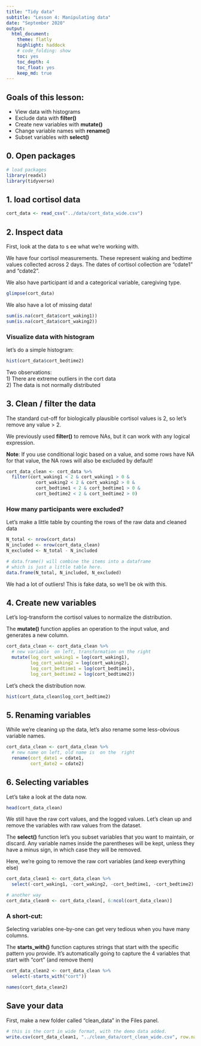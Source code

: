 ```yaml
---
title: "Tidy data"
subtitle: "Lesson 4: Manipulating data"
date: "September 2020"
output: 
  html_document:
    theme: flatly
    highlight: haddock 
    # code_folding: show
    toc: yes
    toc_depth: 4
    toc_float: yes
    keep_md: true
---
```


## Goals of this lesson:
- View data with histograms 
- Exclude data with **filter()**
- Create new variables with **mutate()**
- Change variable names with **rename()**
- Subset variables with **select()**


## 0. Open packages 
```r
# load packages 
library(readxl)
library(tidyverse)
```

## 1. load cortisol data 
```r
cort_data <- read_csv("../data/cort_data_wide.csv")
```

## 2. Inspect data 

First, look at the data to s ee what we're working with.

We have four cortisol measurements. These represent waking and bedtime values collected across 2 days. The dates of cortisol collection are "cdate1" and "cdate2". 

We also have participant id and a categorical variable, caregiving type.
```r
glimpse(cort_data)
```

We also have a lot of missing data!
```r
sum(is.na(cort_data$cort_waking1))
sum(is.na(cort_data$cort_waking2))
```

### Visualize data with histogram

let's do a simple histogram:

```r
hist(cort_data$cort_bedtime2)
```

Two observations:  
1) There are extreme outliers in the cort data  
2) The data is not normally distributed 


## 3. Clean / filter the data

The standard cut-off for biologically plausible cortisol values is 2, so let's remove any value > 2. 

We previously used **filter()** to remove NAs, but it can work with any logical expression. 

**Note**: If you use conditional logic based on a value, and some rows have NA for that value, the NA rows will also be excluded by default! 
```r
cort_data_clean <- cort_data %>%
  filter(cort_waking1 < 2 & cort_waking1 > 0 &
           cort_waking2 < 2 & cort_waking2 > 0 &
           cort_bedtime1 < 2 & cort_bedtime1 > 0 &
           cort_bedtime2 < 2 & cort_bedtime2 > 0)
```


### How many participants were excluded? 

Let's make a little table by counting the rows of the raw data and cleaned data
```r
N_total <- nrow(cort_data)
N_included <- nrow(cort_data_clean)
N_excluded <- N_total - N_included

# data.frame() will combine the items into a dataframe
# which is just a little table here.
data.frame(N_total, N_included, N_excluded)
```

We had a lot of outliers! This is fake data, so we'll be ok with this. 

## 4. Create new variables

Let's log-transform the cortisol values to normalize the distribution. 

The **mutate()** function applies an operation to the input value, and generates a new column. 

```r
cort_data_clean <- cort_data_clean %>%
  # new variable  on left, transformation on the right
  mutate(log_cort_waking1 = log(cort_waking1), 
         log_cort_waking2 = log(cort_waking2), 
         log_cort_bedtime1 = log(cort_bedtime1),
         log_cort_bedtime2 = log(cort_bedtime2))
```

Let's check the distribution now.
```r
hist(cort_data_clean$log_cort_bedtime2)
```


## 5. Renaming variables 

While we're cleaning up the data, let's also rename some less-obvious variable names. 

```r
cort_data_clean <- cort_data_clean %>%
  # new name on left, old name is  on the  right
  rename(cort_date1 = cdate1, 
         cort_date2 = cdate2)
```

## 6. Selecting variables

Let's take a look at the data now.
```r
head(cort_data_clean)
```

We still have the raw cort values, and the logged values.
Let's clean up and remove the variables with raw values from the dataset. 

The **select()** function let's you subset variables that you want to maintain, or discard. Any variable names inside the parentheses will be kept, unless they have a minus sign, in which case they will be removed.  

Here, we're going to remove the raw cort variables (and keep everything else)

```r
cort_data_clean1 <- cort_data_clean %>%
  select(-cort_waking1, -cort_waking2, -cort_bedtime1, -cort_bedtime2)

# another way 
cort_data_clean0 <- cort_data_clean[, 6:ncol(cort_data_clean)]
```

###  A short-cut:

Selecting variables one-by-one can get very tedious when you have many columns.

The **starts_with()** function captures strings that start with the specific pattern you provide. It's automatically going to capture the 4 variables that start with "cort" (and remove them)
```r
cort_data_clean2 <- cort_data_clean %>%
  select(-starts_with("cort"))

names(cort_data_clean2)
```


## Save your data

First, make a new folder called "clean_data" in the Files panel.

```r
# this is the cort in wide format, with the demo data added.
write.csv(cort_data_clean1, "../clean_data/cort_clean_wide.csv", row.names = F)
```

